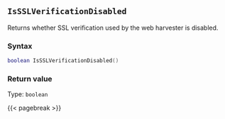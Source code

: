 ## `IsSSLVerificationDisabled`

Returns whether SSL verification used by the web harvester is disabled.

### Syntax {-}

``` .lua
boolean IsSSLVerificationDisabled()
```


### Return value {-}

Type: `boolean`


{{< pagebreak >}}